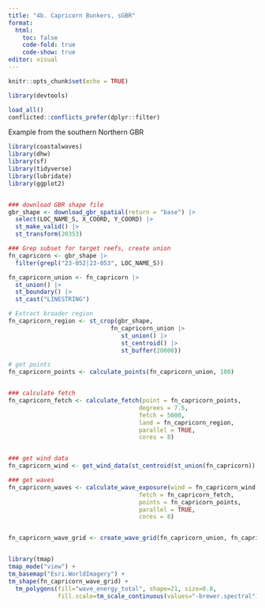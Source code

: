 ```yaml
---
title: "4b. Capricorn Bunkers, sGBR"
format:
  html:
    toc: false
    code-fold: true
    code-show: true
editor: visual
---
```


```r
knitr::opts_chunk$set(echo = TRUE)

```

```r
library(devtools)

load_all()
conflicted::conflicts_prefer(dplyr::filter)
```

Example from the southern Northern GBR

```r


library(coastalwaves)
library(dhw)
library(sf)
library(tidyverse)
library(lubridate)
library(ggplot2)


### download GBR shape file
gbr_shape <- download_gbr_spatial(return = "base") |>
  select(LOC_NAME_S, X_COORD, Y_COORD) |> 
  st_make_valid() |> 
  st_transform(20353)

### Grep subset for target reefs, create union
fn_capricorn <- gbr_shape |> 
  filter(grepl("23-052|23-053", LOC_NAME_S))

fn_capricorn_union <- fn_capricorn |>
  st_union() |>
  st_boundary() |>
  st_cast("LINESTRING")

# Extract broader region
fn_capricorn_region <- st_crop(gbr_shape, 
                             fn_capricorn_union |>
                                st_union() |> 
                                st_centroid() |> 
                                st_buffer(20000))

# get points
fn_capricorn_points <- calculate_points(fn_capricorn_union, 100)


### calculate fetch
fn_capricorn_fetch <- calculate_fetch(point = fn_capricorn_points, 
                                     degrees = 7.5, 
                                     fetch = 5000, 
                                     land = fn_capricorn_region, 
                                     parallel = TRUE, 
                                     cores = 8)


### get wind data
fn_capricorn_wind <- get_wind_data(st_centroid(st_union(fn_capricorn)), "1989-09-01", "1989-09-10")

### get waves
fn_capricorn_waves <- calculate_wave_exposure(wind = fn_capricorn_wind, 
                                     fetch = fn_capricorn_fetch, 
                                     points = fn_capricorn_points, 
                                     parallel = TRUE, 
                                     cores = 8) 


fn_capricorn_wave_grid <- create_wave_grid(fn_capricorn_union, fn_capricorn_waves, interval = 100, width = 100)


library(tmap) 
tmap_mode("view") +
tm_basemap("Esri.WorldImagery") +
tm_shape(fn_capricorn_wave_grid) +
  tm_polygons(fill="wave_energy_total", shape=21, size=0.8,
              fill.scale=tm_scale_continuous(values="-brewer.spectral"))


```
